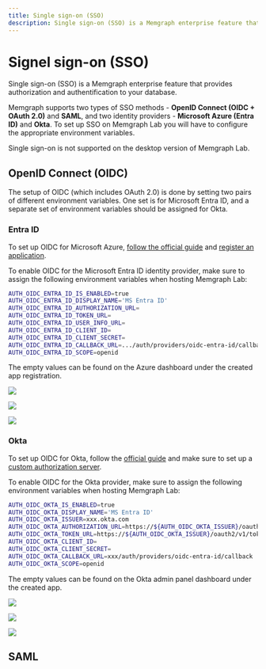 ```yaml
---
title: Single sign-on (SSO)
description: Single sign-on (SSO) is a Memgraph enterprise feature that provides authorization and authentification to your database.
---
```



# Signel sign-on (SSO)

Single sign-on (SSO) is a Memgraph enterprise feature that provides authorization and authentification to your database.

Memgraph supports two types of SSO methods - **OpenID Connect (OIDC + OAuth 2.0)** and **SAML**,
and two identity providers - **Microsoft Azure (Entra ID)** and **Okta**.
To set up SSO on Memgraph Lab you will have to configure the appropriate environment variables.

<Callout>

Single sign-on is not supported on the desktop version of Memgraph Lab.

</Callout>

## OpenID Connect (OIDC)

The setup of OIDC (which includes OAuth 2.0) is done by setting two pairs of different environment variables.
One set is for Microsoft Entra ID, and a separate set of environment variables should be assigned for Okta.

### Entra ID

To set up OIDC for Microsoft Azure,
[follow the official guide](https://learn.microsoft.com/en-us/entra/architecture/auth-oidc#implement-oidc-with-microsoft-entra-id) and
[register an application](https://learn.microsoft.com/en-us/entra/identity-platform/quickstart-register-app).

To enable OIDC for the Microsoft Entra ID identity provider, make sure to assign the
following environment variables when hosting Memgraph Lab:

```bash
AUTH_OIDC_ENTRA_ID_IS_ENABLED=true
AUTH_OIDC_ENTRA_ID_DISPLAY_NAME='MS Entra ID'
AUTH_OIDC_ENTRA_ID_AUTHORIZATION_URL=
AUTH_OIDC_ENTRA_ID_TOKEN_URL=
AUTH_OIDC_ENTRA_ID_USER_INFO_URL=
AUTH_OIDC_ENTRA_ID_CLIENT_ID=
AUTH_OIDC_ENTRA_ID_CLIENT_SECRET=
AUTH_OIDC_ENTRA_ID_CALLBACK_URL=.../auth/providers/oidc-entra-id/callback
AUTH_OIDC_ENTRA_ID_SCOPE=openid
```

The empty values can be found on the Azure dashboard under the created app registration.

![](/pages/data-visualization/lab-user-manual/sso-oidc-entra-callback.png)

![](/pages/data-visualization/lab-user-manual/sso-oidc-entra-endpoints.png)

![](/pages/data-visualization/lab-user-manual/sso-oidc-entra-secret.png)

### Okta

To set up OIDC for Okta, follow the [official guide](https://developer.okta.com/docs/guides/implement-grant-type/authcode/main/)
and make sure to set up a [custom authorization server](https://developer.okta.com/docs/concepts/auth-servers/#custom-authorization-server).

To enable OIDC for the Okta provider, make sure to assign the
following environment variables when hosting Memgraph Lab:

```bash
AUTH_OIDC_OKTA_IS_ENABLED=true
AUTH_OIDC_OKTA_DISPLAY_NAME='MS Entra ID'
AUTH_OIDC_OKTA_ISSUER=xxx.okta.com
AUTH_OIDC_OKTA_AUTHORIZATION_URL=https://${AUTH_OIDC_OKTA_ISSUER}/oauth2/v1/authorize
AUTH_OIDC_OKTA_TOKEN_URL=https://${AUTH_OIDC_OKTA_ISSUER}/oauth2/v1/token
AUTH_OIDC_OKTA_CLIENT_ID=
AUTH_OIDC_OKTA_CLIENT_SECRET=
AUTH_OIDC_OKTA_CALLBACK_URL=xxx/auth/providers/oidc-entra-id/callback
AUTH_OIDC_OKTA_SCOPE=openid
```

The empty values can be found on the Okta admin panel dashboard under the created app.

![](/pages/data-visualization/lab-user-manual/sso-oidc-okta-issuer.png)

![](/pages/data-visualization/lab-user-manual/sso-oidc-okta-secret.png)

![](/pages/data-visualization/lab-user-manual/sso-oidc-okta-endpoints.png)

## SAML
